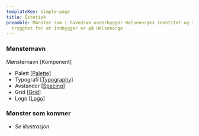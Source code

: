 ```yaml
---
templateKey: simple-page
title: Estetisk
preamble: Mønster som i hovedsak underbygger Helsenorges identitet og skaper
  trygghet for at innbygger er på Helsenorge
---
```

### Mønsternavn  

Mønsternavn [Komponent]

* Palett [[Palette](https://helsenorge.design/library/scss/palette)]
* Typografi [[Typography](https://helsenorge.design/library/scss/typography)]
* Avstander [[Spacing](https://helsenorge.design/library/scss/spacing)]
* Grid [[Grid](https://helsenorge.design/library/scss/grid)]
* Logo [[Logo](https://helsenorge.design/library/components/logo)]

### Mønster som kommer

* *Se illustrasjon*